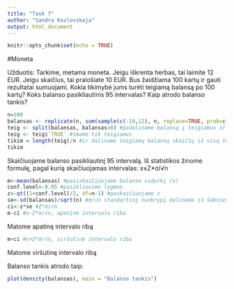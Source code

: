 ```yaml
---
title: "Task 7"
author: "Sandra Kozlovskaja"
output: html_document
---
```


```r
knitr::opts_chunk$set(echo = TRUE)
```

#Moneta

Užduotis: Tarkime, metama moneta. Jeigu iškrenta herbas, tai laimite 12 EUR. Jeigu skaičius, tai pralošiate 10 EUR. Bus žaidžiama 100 kartų ir gauti rezultatai sumuojami. Kokia tikimybė jums turėti teigiamą balansą po 100 kartų? Koks balanso pasikliautinis 95 intervalas? Kaip atrodo balanso tankis?

```r
n=100
balansas <- replicate(n, sum(sample(c(-10,12), n, replace=TRUE, prob=c(1/2, 1/2)))) #100 kartų sumuojami -10 ir +12 su tikimybe 1/2 abiems, pasikartojimai galimi
teig <- split(balansas, balansas>0) #padaliname balansą į teigiamus ir neigiamus
teig <- teig$`TRUE` #imame tik teigiamus
tikim = length(teig)/n #ir daliname teigiamų balansų skaičių iš visų turimų balansų skaičiaus, taip gauname tikimybę gauti teigiamą balansą
tikim
```

Skaičiuojame balanso pasikliautinį 95 intervalą. Iš statistikos žinome formulę, pagal kurią skaičiuojamas intervalas: x±Z*σ/√n

```r
m<-mean(balansas) #pasiskaičiuojame balanso vidurkį (x)
conf.level<-0.95 #pasikliovimo lygmuo
z<-qt((1+conf.level)/2, df=n-1) #paskaičiuojame z
se<-sd(balansas)/sqrt(n) #σ/√n standartinį nuokrypį daliname iš šaknies iš imties didumo
ci<-z*se #Z*σ/√n
m-ci #x-Z*σ/√n, apatinė intervalo riba
```
Matome apatinę intervalo ribą
```r
m+ci #x+Z*σ/√n, viršutinė intervalo riba
```
Matome viršutinę intervalo ribą

Balanso tankis atrodo taip:
```r
plot(density(balansas), main = "Balanso tankis")
```